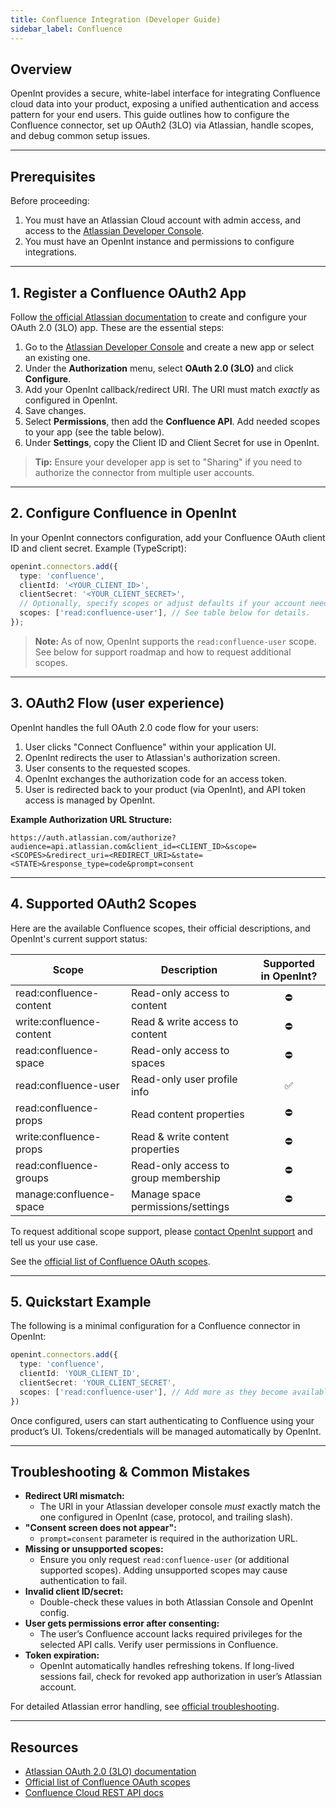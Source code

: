 ```yaml
---
title: Confluence Integration (Developer Guide)
sidebar_label: Confluence
---
```


## Overview

OpenInt provides a secure, white-label interface for integrating Confluence cloud data into your product, exposing a unified authentication and access pattern for your end users. This guide outlines how to configure the Confluence connector, set up OAuth2 (3LO) via Atlassian, handle scopes, and debug common setup issues.

---

## Prerequisites

Before proceeding:

1. You must have an Atlassian Cloud account with admin access, and access to the [Atlassian Developer Console](https://developer.atlassian.com/console/myapps/).
2. You must have an OpenInt instance and permissions to configure integrations.

---

## 1. Register a Confluence OAuth2 App

Follow [the official Atlassian documentation](https://developer.atlassian.com/cloud/confluence/oauth-2-3lo-apps/) to create and configure your OAuth 2.0 (3LO) app. These are the essential steps:

1. Go to the [Atlassian Developer Console](https://developer.atlassian.com/console/myapps/) and create a new app or select an existing one.
2. Under the **Authorization** menu, select **OAuth 2.0 (3LO)** and click **Configure**.
3. Add your OpenInt callback/redirect URI. The URI must match *exactly* as configured in OpenInt.
4. Save changes.
5. Select **Permissions**, then add the **Confluence API**. Add needed scopes to your app (see the table below).
6. Under **Settings**, copy the Client ID and Client Secret for use in OpenInt.

> **Tip:** Ensure your developer app is set to "Sharing" if you need to authorize the connector from multiple user accounts.

---

## 2. Configure Confluence in OpenInt

In your OpenInt connectors configuration, add your Confluence OAuth client ID and client secret. Example (TypeScript):

```ts
openint.connectors.add({
  type: 'confluence',
  clientId: '<YOUR_CLIENT_ID>',
  clientSecret: '<YOUR_CLIENT_SECRET>',
  // Optionally, specify scopes or adjust defaults if your account needs more than the default.
  scopes: ['read:confluence-user'], // See table below for details.
});
```

> **Note:** As of now, OpenInt supports the `read:confluence-user` scope. See below for support roadmap and how to request additional scopes.

---

## 3. OAuth2 Flow (user experience)

OpenInt handles the full OAuth 2.0 code flow for your users:

1. User clicks "Connect Confluence" within your application UI.
2. OpenInt redirects the user to Atlassian's authorization screen.
3. User consents to the requested scopes.
4. OpenInt exchanges the authorization code for an access token.
5. User is redirected back to your product (via OpenInt), and API token access is managed by OpenInt.

**Example Authorization URL Structure:**

```
https://auth.atlassian.com/authorize?audience=api.atlassian.com&client_id=<CLIENT_ID>&scope=<SCOPES>&redirect_uri=<REDIRECT_URI>&state=<STATE>&response_type=code&prompt=consent
```

---

## 4. Supported OAuth2 Scopes

Here are the available Confluence scopes, their official descriptions, and OpenInt's current support status:

| Scope                       | Description                                                                                                 | Supported in OpenInt? |
|------------------------------|----------------------------------------------------------------------------------------------------------|:---------------------:|
| <Tooltip tip="Allows read-only access to Confluence content including pages, blog posts, and attachments">read:confluence-content</Tooltip> | Read-only access to content                  |        ⛔        |
| <Tooltip tip="Provides read and write access to Confluence content including creating, updating, and deleting pages, blog posts, and attachments">write:confluence-content</Tooltip> | Read & write access to content               |        ⛔        |
| <Tooltip tip="Grants read-only access to space information and metadata">read:confluence-space</Tooltip>         | Read-only access to spaces                   |        ⛔        |
| <Tooltip tip="Provides read-only access to basic user profile information">read:confluence-user</Tooltip>       | Read-only user profile info                  |        ✅        |
| <Tooltip tip="Allows reading content properties and metadata">read:confluence-props</Tooltip>                  | Read content properties                      |        ⛔        |
| <Tooltip tip="Allows reading and writing content properties and metadata">write:confluence-props</Tooltip>      | Read & write content properties              |        ⛔        |
| <Tooltip tip="Provides read-only access to group membership information">read:confluence-groups</Tooltip>       | Read-only access to group membership         |        ⛔        |
| <Tooltip tip="Grants full control over spaces including permissions and settings">manage:confluence-space</Tooltip> | Manage space permissions/settings            |        ⛔        |

To request additional scope support, please [contact OpenInt support](mailto:support@openint.com) and tell us your use case.

See the [official list of Confluence OAuth scopes](https://developer.atlassian.com/cloud/confluence/oauth-2-3lo-apps/#scopes).

---

## 5. Quickstart Example

The following is a minimal configuration for a Confluence connector in OpenInt:

```ts
openint.connectors.add({
  type: 'confluence',
  clientId: 'YOUR_CLIENT_ID',
  clientSecret: 'YOUR_CLIENT_SECRET',
  scopes: ['read:confluence-user'], // Add more as they become available
})
```

Once configured, users can start authenticating to Confluence using your product’s UI. Tokens/credentials will be managed automatically by OpenInt.

---

## Troubleshooting & Common Mistakes

- **Redirect URI mismatch:**
  - The URI in your Atlassian developer console *must* exactly match the one configured in OpenInt (case, protocol, and trailing slash).
- **"Consent screen does not appear":**
  - `prompt=consent` parameter is required in the authorization URL.
- **Missing or unsupported scopes:**
  - Ensure you only request `read:confluence-user` (or additional supported scopes). Adding unsupported scopes may cause authentication to fail.
- **Invalid client ID/secret:**
  - Double-check these values in both Atlassian Console and OpenInt config.
- **User gets permissions error after consenting:**
  - The user’s Confluence account lacks required privileges for the selected API calls. Verify user permissions in Confluence.
- **Token expiration:**
  - OpenInt automatically handles refreshing tokens. If long-lived sessions fail, check for revoked app authorization in user’s Atlassian account.

For detailed Atlassian error handling, see [official troubleshooting](https://developer.atlassian.com/cloud/confluence/oauth-2-3lo-apps/#known-issues).

---

## Resources

- [Atlassian OAuth 2.0 (3LO) documentation](https://developer.atlassian.com/cloud/confluence/oauth-2-3lo-apps/)
- [Official list of Confluence OAuth scopes](https://developer.atlassian.com/cloud/confluence/oauth-2-3lo-apps/#scopes)
- [Confluence Cloud REST API docs](https://developer.atlassian.com/cloud/confluence/rest/)